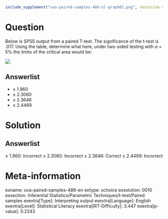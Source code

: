 ```r
include_supplement("uva-paired-samples-486-nl-graph01.png", recursive = TRUE)
```

Question
========

Below is SPSS output from a paired T-test. The significance of the t-test is .017. Using the table, determine what here, under two-sided testing with α = 5% the limits of the critical area would be:

![](uva-paired-samples-486-nl-graph01.png)

Answerlist
----------

* ± 1.960
* ± 2.3060
* ± 2.3646
* ± 2.4469

Solution
========

Answerlist
----------

± 1.960: Incorrect ± 2.3060: Incorrect ± 2.3646: Correct ± 2.4469: Incorrect

Meta-information
================
exname: uva-paired-samples-486-en
extype: schoice
exsolution: 0010
exsection: Inferential Statistics/Parametric Techniques/t-test/Paired samples
exextra[Type]: Interpreting output
exextra[Language]: English
exextra[Level]: Statistical Literacy
exextra[IRT-Difficulty]: 3.447
exextra[p-value]: 0.2243
